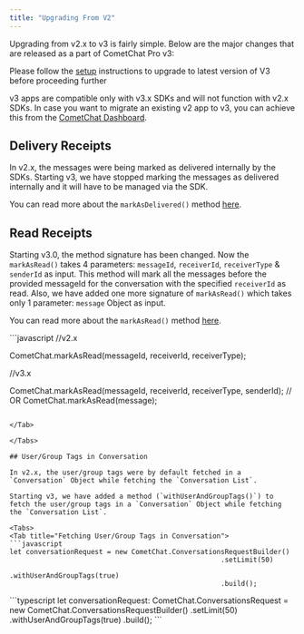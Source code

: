 ```yaml
---
title: "Upgrading From V2"
---
```




Upgrading from v2.x to v3 is fairly simple. Below are the major changes that are released as a part of CometChat Pro v3:

Please follow the [setup](/docs/sdk/javascript/3.0/setup) instructions to upgrade to latest version of V3 before proceeding further

<Note>

v3 apps are compatible only with v3.x SDKs and will not function with v2.x SDKs. In case you want to migrate an existing v2 app to v3, you can achieve this from the [CometChat Dashboard](https://app.cometchat.com/).

</Note>

## Delivery Receipts

In v2.x, the messages were being marked as delivered internally by the SDKs. Starting v3, we have stopped marking the messages as delivered internally and it will have to be managed via the SDK.

You can read more about the `markAsDelivered()` method [here](/docs/sdk/javascript/3.0/messaging-receipts#mark-messages-as-delivered).

## Read Receipts

Starting v3.0, the method signature has been changed. Now the `markAsRead()` takes 4 parameters: `messageId`, `receiverId`, `receiverType` & `senderId` as input. This method will mark all the messages before the provided messageId for the conversation with the specified `receiverId` as read. Also, we have added one more signature of `markAsRead()` which takes only 1 parameter: `message` Object as input.

You can read more about the `markAsRead()` method [here](/docs/sdk/javascript/3.0/messaging-receipts#mark-messages-as-read).

<Tabs>
<Tab title="Mark as Read">
```javascript
//v2.x

CometChat.markAsRead(messageId, receiverId, receiverType);

//v3.x

CometChat.markAsRead(messageId, receiverId, receiverType, senderId);
// OR
CometChat.markAsRead(message);  
```

</Tab>

</Tabs>

## User/Group Tags in Conversation

In v2.x, the user/group tags were by default fetched in a `Conversation` Object while fetching the `Conversation List`.

Starting v3, we have added a method (`withUserAndGroupTags()`) to fetch the user/group tags in a `Conversation` Object while fetching the `Conversation List`.

<Tabs>
<Tab title="Fetching User/Group Tags in Conversation">
```javascript
let conversationRequest = new CometChat.ConversationsRequestBuilder()
  													.setLimit(50)
  													.withUserAndGroupTags(true)
  													.build();
```

</Tab>

<Tab title="TypeScript">
```typescript
let conversationRequest: CometChat.ConversationsRequest = new CometChat.ConversationsRequestBuilder()
  .setLimit(50)
  .withUserAndGroupTags(true)
  .build();
```

</Tab>

</Tabs>
